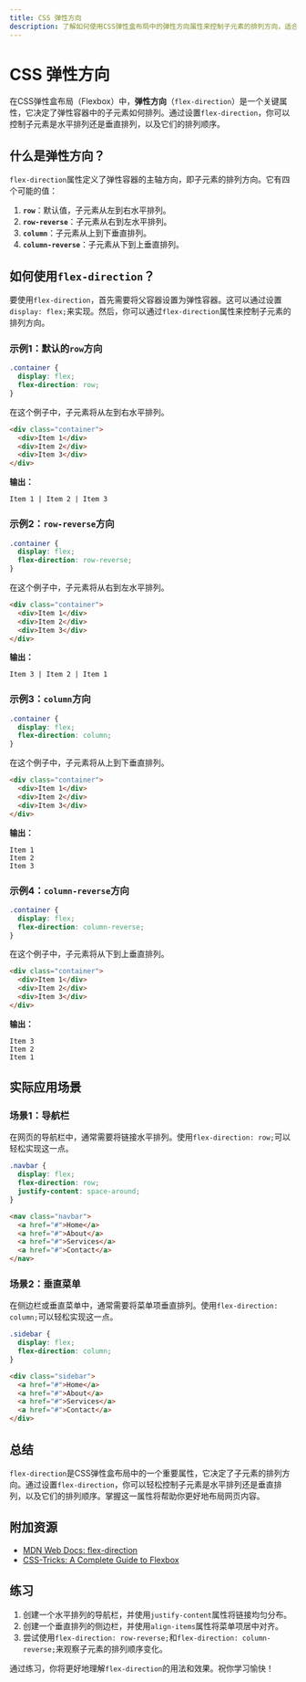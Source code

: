 ```yaml
---
title: CSS 弹性方向
description: 了解如何使用CSS弹性盒布局中的弹性方向属性来控制子元素的排列方向，适合初学者学习。
---
```


# CSS 弹性方向

在CSS弹性盒布局（Flexbox）中，**弹性方向**（`flex-direction`）是一个关键属性，它决定了弹性容器中的子元素如何排列。通过设置`flex-direction`，你可以控制子元素是水平排列还是垂直排列，以及它们的排列顺序。

## 什么是弹性方向？

`flex-direction`属性定义了弹性容器的主轴方向，即子元素的排列方向。它有四个可能的值：

1. **`row`**：默认值，子元素从左到右水平排列。
2. **`row-reverse`**：子元素从右到左水平排列。
3. **`column`**：子元素从上到下垂直排列。
4. **`column-reverse`**：子元素从下到上垂直排列。

## 如何使用`flex-direction`？

要使用`flex-direction`，首先需要将父容器设置为弹性容器。这可以通过设置`display: flex;`来实现。然后，你可以通过`flex-direction`属性来控制子元素的排列方向。

### 示例1：默认的`row`方向

```css
.container {
  display: flex;
  flex-direction: row;
}
```

在这个例子中，子元素将从左到右水平排列。

```html
<div class="container">
  <div>Item 1</div>
  <div>Item 2</div>
  <div>Item 3</div>
</div>
```

**输出：**

```
Item 1 | Item 2 | Item 3
```

### 示例2：`row-reverse`方向

```css
.container {
  display: flex;
  flex-direction: row-reverse;
}
```

在这个例子中，子元素将从右到左水平排列。

```html
<div class="container">
  <div>Item 1</div>
  <div>Item 2</div>
  <div>Item 3</div>
</div>
```

**输出：**

```
Item 3 | Item 2 | Item 1
```

### 示例3：`column`方向

```css
.container {
  display: flex;
  flex-direction: column;
}
```

在这个例子中，子元素将从上到下垂直排列。

```html
<div class="container">
  <div>Item 1</div>
  <div>Item 2</div>
  <div>Item 3</div>
</div>
```

**输出：**

```
Item 1
Item 2
Item 3
```

### 示例4：`column-reverse`方向

```css
.container {
  display: flex;
  flex-direction: column-reverse;
}
```

在这个例子中，子元素将从下到上垂直排列。

```html
<div class="container">
  <div>Item 1</div>
  <div>Item 2</div>
  <div>Item 3</div>
</div>
```

**输出：**

```
Item 3
Item 2
Item 1
```

## 实际应用场景

### 场景1：导航栏

在网页的导航栏中，通常需要将链接水平排列。使用`flex-direction: row;`可以轻松实现这一点。

```css
.navbar {
  display: flex;
  flex-direction: row;
  justify-content: space-around;
}
```

```html
<nav class="navbar">
  <a href="#">Home</a>
  <a href="#">About</a>
  <a href="#">Services</a>
  <a href="#">Contact</a>
</nav>
```

### 场景2：垂直菜单

在侧边栏或垂直菜单中，通常需要将菜单项垂直排列。使用`flex-direction: column;`可以轻松实现这一点。

```css
.sidebar {
  display: flex;
  flex-direction: column;
}
```

```html
<div class="sidebar">
  <a href="#">Home</a>
  <a href="#">About</a>
  <a href="#">Services</a>
  <a href="#">Contact</a>
</div>
```

## 总结

`flex-direction`是CSS弹性盒布局中的一个重要属性，它决定了子元素的排列方向。通过设置`flex-direction`，你可以轻松控制子元素是水平排列还是垂直排列，以及它们的排列顺序。掌握这一属性将帮助你更好地布局网页内容。

## 附加资源

- [MDN Web Docs: flex-direction](https://developer.mozilla.org/en-US/docs/Web/CSS/flex-direction)
- [CSS-Tricks: A Complete Guide to Flexbox](https://css-tricks.com/snippets/css/a-guide-to-flexbox/)

## 练习

1. 创建一个水平排列的导航栏，并使用`justify-content`属性将链接均匀分布。
2. 创建一个垂直排列的侧边栏，并使用`align-items`属性将菜单项居中对齐。
3. 尝试使用`flex-direction: row-reverse;`和`flex-direction: column-reverse;`来观察子元素的排列顺序变化。

通过练习，你将更好地理解`flex-direction`的用法和效果。祝你学习愉快！